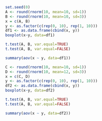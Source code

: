 ```r
set.seed(0)
A <- round(rnorm(10, mean=10, sd=1))
B <- round(rnorm(10, mean=10, sd=3))
x = c(A, B)
y <- as.factor(c(rep(0, 10), rep(1, 10)))
df1 <- as.data.frame(cbind(x, y))
boxplot(x~y, data=df1)

t.test(A, B, var.equal=TRUE)
t.test(A, B, var.equal=FALSE)

summary(aov(x ~ y, data=df1))

C <- round(rnorm(10, mean=10, sd=1))
D <- round(rnorm(10, mean=12, sd=3))
x = c(C, D)
y <- as.factor(c(rep(0, 10), rep(1, 10)))
df2 <- as.data.frame(cbind(x, y))
boxplot(x~y, data=df2)

t.test(A, B, var.equal=TRUE)
t.test(A, B, var.equal=FALSE)

summary(aov(x ~ y, data=df2))


```
